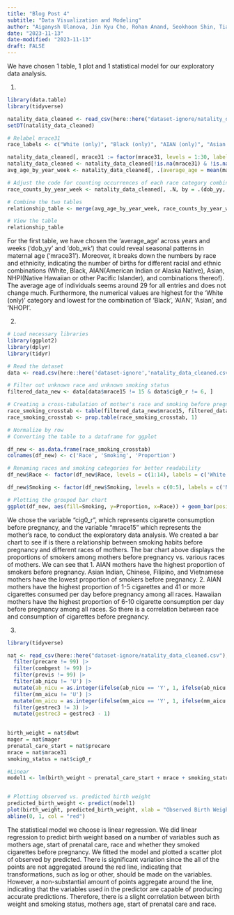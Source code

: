 ```yaml
---
title: "Blog Post 4"
subtitle: "Data Visualization and Modeling"
author: "Aiganysh Ulanova, Jin Kyu Cho, Rohan Anand, Seokhoon Shin, Tianyu Wu"
date: "2023-11-13"
date-modified: "2023-11-13"
draft: FALSE
---
```

We have chosen 1 table, 1 plot and 1 statistical model for our exploratory data analysis.

1.

```r
library(data.table) 
library(tidyverse)

natality_data_cleaned <- read_csv(here::here("dataset-ignore/natality_data_cleaned.csv"), show_col_types = FALSE)
setDT(natality_data_cleaned) 

# Relabel mrace31 
race_labels <- c("White (only)", "Black (only)", "AIAN (only)", "Asian (only)", "NHOPI (only)", "Black and White", "Black and AIAN", "Black and Asian", "Black and NHOPI", "AIAN and White", "AIAN and Asian", "AIAN and NHOPI", "Asian and White", "Asian and NHOPI", "NHOPI and White", "Black, AIAN, and White", "Black, AIAN, and Asian", "Black, AIAN, and NHOPI", "Black, Asian, and White", "Black, Asian, and NHOPI", "Black, NHOPI, and White", "AIAN, Asian, and White", "AIAN, NHOPI, and White", "AIAN, Asian, and NHOPI", "Asian, NHOPI, and White", "Black, AIAN, Asian, and White", "Black, AIAN, Asian, and NHOPI", "Black, AIAN, NHOPI, and White", "Black, Asian, NHOPI, and White", "AIAN, Asian, NHOPI, and White") 

natality_data_cleaned[, mrace31 := factor(mrace31, levels = 1:30, labels = race_labels)] 
natality_data_cleaned <- natality_data_cleaned[!is.na(mrace31) & !is.na(mager) & !is.na(dob_yy) & !is.na(dob_wk)] 
avg_age_by_year_week <- natality_data_cleaned[, .(average_age = mean(mager, na.rm = TRUE)), by = .(dob_yy, dob_wk)] 

# Adjust the code for counting occurrences of each race category combination 
race_counts_by_year_week <- natality_data_cleaned[, .N, by = .(dob_yy, dob_wk, mrace31)]; race_counts_by_year_week <- dcast(race_counts_by_year_week, dob_yy + dob_wk ~ mrace31, value.var = "N", fill = 0) 

# Combine the two tables 
relationship_table <- merge(avg_age_by_year_week, race_counts_by_year_week, by = c("dob_yy", "dob_wk"), all = TRUE) 

# View the table 
relationship_table
```

For the first table, we have chosen the 'average_age' across years and weeks (‘dob_yy’ and 'dob_wk') that could reveal seasonal patterns in maternal age (‘mrace31’). Moreover, it breaks down the numbers by race and ethnicity, indicating the number of births for different racial and ethnic combinations (White, Black, AIAN(American Indian or Alaska Native), Asian, NHPI(Native Hawaiian or other Pacific Islander), and combinations thereof). The average age of individuals seems around 29 for all entries and does not change much. Furthermore, the numerical values are highest for the ‘White (only)’ category and lowest for the combination of ‘Black’, ‘AIAN’, ‘Asian’, and ‘NHOPI’.

2.

```r
# Load necessary libraries 
library(ggplot2) 
library(dplyr) 
library(tidyr) 

# Read the dataset 
data <- read.csv(here::here('dataset-ignore','natality_data_cleaned.csv')) 

# Filter out unknown race and unknown smoking status 
filtered_data_new <- data[data$mrace15 != 15 & data$cig0_r != 6, ] 

# Creating a cross-tabulation of mother's race and smoking before pregnancy 
race_smoking_crosstab <- table(filtered_data_new$mrace15, filtered_data_new$cig0_r) 
race_smoking_crosstab <- prop.table(race_smoking_crosstab, 1) 

# Normalize by row 
# Converting the table to a dataframe for ggplot 

df_new <- as.data.frame(race_smoking_crosstab) 
colnames(df_new) <- c('Race', 'Smoking', 'Proportion') 

# Renaming races and smoking categories for better readability 
df_new$Race <- factor(df_new$Race, levels = c(1:14), labels = c('White', 'Black', 'AIAN', 'Asian Indian', 'Chinese', 'Filipino', 'Japanese', 'Korean', 'Vietnamese', 'Other Asian',                               'Hawaiian', 'Guamanian', 'Samoan', 'Other pacific Islander')) 

df_new$Smoking <- factor(df_new$Smoking, levels = c(0:5), labels = c('Nonsmoker', '1-5 cigarettes', '6-10 cigarettes', '11-20 cigarettes', '21-40 cigarettes', '41 or more cigarettes')) 

# Plotting the grouped bar chart 
ggplot(df_new, aes(fill=Smoking, y=Proportion, x=Race)) + geom_bar(position="fill", stat="identity") +     theme(axis.text.x = element_text(angle = 45, hjust = 1)) + labs(x = "Mother’s Race", y = "Proportion of Mothers", fill = "Cigarettes Before Pregnancy", title = "Cigarette Consumption Before Pregnancy by Mother’s Race")
```

We chose the variable "cig0_r", which represents cigarette consumption before pregnancy, and the variable "mrace15" which represents the mother's race, to conduct the exploratory data analysis. We created a bar chart to see if is there a relationship between smoking habits before pregnancy and different races of mothers. The bar chart above displays the proportions of smokers among mothers before pregnancy vs. various races of mothers. We can see that 1. AIAN mothers have the highest proportion of smokers before pregnancy. Asian Indian, Chinese, Filipino, and Vietnamese mothers have the lowest proportion of smokers before pregnancy. 2. AIAN mothers have the highest proportion of 1-5 cigarettes and 41 or more cigarettes consumed per day before pregnancy among all races. Hawaiian mothers have the highest proportion of 6-10 cigarette consumption per day before pregnancy among all races. So there is a correlation between race and consumption of cigarettes before pregnancy.

3.
```r
library(tidyverse)

nat <- read_csv(here::here("dataset-ignore/natality_data_cleaned.csv"), show_col_types = FALSE) |>
  filter(precare != 99) |>
  filter(combgest != 99) |>
  filter(previs != 99) |> 
  filter(ab_nicu != 'U') |>
  mutate(ab_nicu = as.integer(ifelse(ab_nicu == 'Y', 1, ifelse(ab_nicu == 'N', 0, ab_nicu)))) |>
  filter(mm_aicu != 'U') |>
  mutate(mm_aicu = as.integer(ifelse(mm_aicu == 'Y', 1, ifelse(mm_aicu == 'N', 0, mm_aicu)))) |>
  filter(gestrec3 != 3) |>
  mutate(gestrec3 = gestrec3 - 1)
  

birth_weight = nat$dbwt
mager = nat$mager
prenatal_care_start = nat$precare
mrace = nat$mrace31
smoking_status = nat$cig0_r

#Linear
model1 <- lm(birth_weight ~ prenatal_care_start + mrace + smoking_status, data = nat)


# Plotting observed vs. predicted birth weight
predicted_birth_weight <- predict(model1)
plot(birth_weight, predicted_birth_weight, xlab = "Observed Birth Weight", ylab = "Predicted Birth Weight", main = "Observed vs Predicted Birth Weight")
abline(0, 1, col = "red")
```
The statistical model we choose is linear regression. We did linear regression to predict birth weight based on a number of variables such as mothers age, start of prenatal care, race and whether they smoked cigarettes before pregnancy. We fitted the model and plotted a scatter plot of observed by predicted. There is significant variation since the all of the points are not aggregated around the red line, indicating that transformations, such as log or other, should be made on the variables. However, a non-substantial amount of points aggregate around the line, indicating that the variables used in the predictor are capable of producing accurate predictions. Therefore, there is a slight correlation between birth weight and smoking status, mothers age, start of prenatal care and race. 